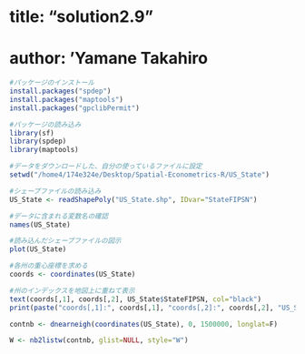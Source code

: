 # title: "solution2.9"
# author: 'Yamane Takahiro

```r
#パッケージのインストール
install.packages("spdep")
install.packages("maptools")
install.packages("gpclibPermit")

```

```r
#パッケージの読み込み
library(sf)
library(spdep)
library(maptools)

#データをダウンロードした、自分の使っているファイルに設定
setwd("/home4/174e324e/Desktop/Spatial-Econometrics-R/US_State")

#シェープファイルの読み込み
US_State <- readShapePoly("US_State.shp", IDvar="StateFIPSN")

#データに含まれる変数名の確認
names(US_State)

#読み込んだシェープファイルの図示
plot(US_State)

#各州の重心座標を求める
coords <- coordinates(US_State)

#州のインデックスを地図上に重ねて表示
text(coords[,1], coords[,2], US_State$StateFIPSN, col="black")
print(paste("coords[,1]:", coords[,1], "coords[,2]:", coords[,2], "US_State$StateFIPSN:",  US_State$StateFIPSN))
```

```r
contnb <- dnearneigh(coordinates(US_State), 0, 1500000, longlat=F)

```

```r
W <- nb2listw(contnb, glist=NULL, style="W")
```